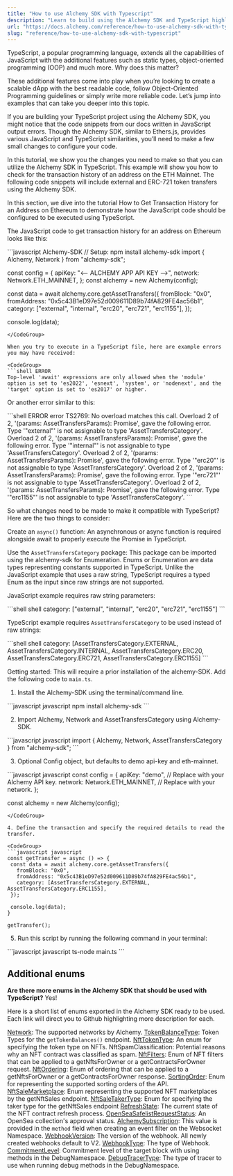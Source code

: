 ```yaml
---
title: "How to use Alchemy SDK with Typescript"
description: "Learn to build using the Alchemy SDK and TypeScript highlighting common errors."
url: "https://docs.alchemy.com/reference/how-to-use-alchemy-sdk-with-typescript"
slug: "reference/how-to-use-alchemy-sdk-with-typescript"
---
```


TypeScript, a popular programming language, extends all the capabilities of JavaScript with the additional features such as static types, object-oriented programming (OOP) and much more. Why does this matter?

These additional features come into play when you’re looking to create a scalable dApp with the best readable code, follow Object-Oriented Programming guidelines or simply write more reliable code. Let’s jump into examples that can take you deeper into this topic.

If you are building your TypeScript project using the Alchemy SDK, you might notice that the code snippets from our docs written in JavaScript output errors. Though the Alchemy SDK, similar to Ethers.js, provides various JavaScript and TypeScript similarities, you’ll need to make a few small changes to configure your code.

In this tutorial, we show you the changes you need to make so that you can utilize the Alchemy SDK in TypeScript. This example will show you how to check for the transaction history of an address on the ETH Mainnet. The following code snippets will include external and ERC-721 token transfers using the Alchemy SDK.

In this section, we dive into the tutorial How to Get Transaction History for an Address on Ethereum to demonstrate how the JavaScript code should be configured to be executed using TypeScript.

The JavaScript code to get transaction history for an address on Ethereum looks like this:

<CodeGroup>
  ```javascript Alchemy-SDK
  // Setup: npm install alchemy-sdk
  import { Alchemy, Network } from "alchemy-sdk";

  const config = {
    apiKey: "<-- ALCHEMY APP API KEY -->",
    network: Network.ETH_MAINNET,
  };
  const alchemy = new Alchemy(config);

  const data = await alchemy.core.getAssetTransfers({
    fromBlock: "0x0",
    fromAddress: "0x5c43B1eD97e52d009611D89b74fA829FE4ac56b1",
    category: ["external", "internal", "erc20", "erc721", "erc1155"],
  });

  console.log(data);
  ```
</CodeGroup>

When you try to execute in a TypeScript file, here are example errors you may have received:

<CodeGroup>
  ```shell ERROR
  Top-level 'await' expressions are only allowed when the 'module' option is set to 'es2022', 'esnext', 'system', or 'nodenext', and the 'target' option is set to 'es2017' or higher.
  ```
</CodeGroup>

Or another error similar to this:

<CodeGroup>
  ```shell ERROR
  error TS2769: No overload matches this call.
    Overload 2 of 2, '(params: AssetTransfersParams): Promise<AssetTransfersResponse>', gave the following error.
      Type '"external"' is not assignable to type 'AssetTransfersCategory'.
    Overload 2 of 2, '(params: AssetTransfersParams): Promise<AssetTransfersResponse>', gave the following error.
      Type '"internal"' is not assignable to type 'AssetTransfersCategory'.
    Overload 2 of 2, '(params: AssetTransfersParams): Promise<AssetTransfersResponse>', gave the following error.
      Type '"erc20"' is not assignable to type 'AssetTransfersCategory'.
    Overload 2 of 2, '(params: AssetTransfersParams): Promise<AssetTransfersResponse>', gave the following error.
      Type '"erc721"' is not assignable to type 'AssetTransfersCategory'.
    Overload 2 of 2, '(params: AssetTransfersParams): Promise<AssetTransfersResponse>', gave the following error.
      Type '"erc1155"' is not assignable to type 'AssetTransfersCategory'.
  ```
</CodeGroup>

So what changes need to be made to make it compatible with TypeScript? Here are the two things to consider:

Create an `async()` function: An asynchronous or async function is required alongside await to properly execute the Promise in TypeScript.

Use the `AssetTransfersCategory` package: This package can be imported using the alchemy-sdk for Enumeration. Enums or Enumeration are data types representing constants supported in TypeScript. Unlike the JavaScript example that uses a raw string, TypeScript requires a typed Enum as the input since raw strings are not supported.

JavaScript example requires raw string parameters:

<CodeGroup>
  ```shell shell
  category: ["external", "internal", "erc20", "erc721", "erc1155"]
  ```
</CodeGroup>

TypeScript example requires `AssetTransfersCategory` to be used instead of raw strings:

<CodeGroup>
  ```shell shell
  category: [AssetTransfersCategory.EXTERNAL, AssetTransfersCategory.INTERNAL, AssetTransfersCategory.ERC20, AssetTransfersCategory.ERC721, AssetTransfersCategory.ERC1155]
  ```
</CodeGroup>

Getting started: This will require a prior installation of the alchemy-SDK. Add the following code to `main.ts`.

1. Install the Alchemy-SDK using the terminal/command line.

<CodeGroup>
  ```javascript javascript
  npm install alchemy-sdk
  ```
</CodeGroup>

2. Import Alchemy, Network and AssetTransfersCategory using Alchemy-SDK.

<CodeGroup>
  ```javascript javascript
  import { Alchemy, Network, AssetTransfersCategory } from "alchemy-sdk";
  ```
</CodeGroup>

3. Optional Config object, but defaults to demo api-key and eth-mainnet.

<CodeGroup>
  ```javascript javascript
  const config = {
    apiKey: "demo", // Replace with your Alchemy API key.
    network: Network.ETH_MAINNET, // Replace with your network.
  };

  const alchemy = new Alchemy(config);
  ```
</CodeGroup>

4. Define the transaction and specify the required details to read the transfer.

<CodeGroup>
  ```javascript javascript
  const getTransfer = async () => {
   const data = await alchemy.core.getAssetTransfers({
     fromBlock: "0x0",
     fromAddress: "0x5c43B1eD97e52d009611D89b74fA829FE4ac56b1",
     category: [AssetTransfersCategory.EXTERNAL, AssetTransfersCategory.ERC1155],
   });

   console.log(data);
  }

  getTransfer();
  ```
</CodeGroup>

5. Run this script by running the following command in your terminal:

<CodeGroup>
  ```javascript javascript
  ts-node main.ts
  ```
</CodeGroup>

## Additional enums

**Are there more enums in the Alchemy SDK that should be used with TypeScript?** Yes!

Here is a short list of enums exported in the Alchemy SDK ready to be used. Each link will direct you to Github highlighting more description for each.

[Network](https://github.com/alchemyplatform/alchemy-sdk-js/blob/main/docs-md/enums/Network.md): The supported networks by Alchemy. [TokenBalanceType](https://github.com/alchemyplatform/alchemy-sdk-js/blob/main/docs-md/enums/TokenBalanceType.md): Token Types for the `getTokenBalances()` endpoint. [NftTokenType](https://github.com/alchemyplatform/alchemy-sdk-js/blob/main/docs-md/enums/NftTokenType.md): An enum for specifying the token type on NFTs. NftSpamClassification: Potential reasons why an NFT contract was classified as spam. [NftFilters](https://github.com/alchemyplatform/alchemy-sdk-js/blob/main/docs-md/enums/NftFilters.md): Enum of NFT filters that can be applied to a getNftsForOwner or a getContractsForOwner request. [NftOrdering](https://github.com/alchemyplatform/alchemy-sdk-js/blob/main/docs-md/enums/NftOrdering.md): Enum of ordering that can be applied to a getNftsForOwner or a getContractsForOwner response. [SortingOrder](https://github.com/alchemyplatform/alchemy-sdk-js/blob/main/docs-md/enums/SortingOrder.md): Enum for representing the supported sorting orders of the API. [NftSaleMarketplace](https://github.com/alchemyplatform/alchemy-sdk-js/blob/main/docs-md/enums/NftSaleMarketplace.md): Enum representing the supported NFT marketplaces by the getNftSales endpoint. [NftSaleTakerType](https://github.com/alchemyplatform/alchemy-sdk-js/blob/main/docs-md/enums/NftSaleTakerType.md): Enum for specifying the taker type for the getNftSales endpoint [RefreshState](https://github.com/alchemyplatform/alchemy-sdk-js/blob/main/docs-md/enums/RefreshState.md): The current state of the NFT contract refresh process. [OpenSeaSafelistRequestStatus](https://github.com/alchemyplatform/alchemy-sdk-js/blob/main/docs-md/enums/OpenSeaSafelistRequestStatus.md): An OpenSea collection's approval status. [AlchemySubscription](https://github.com/alchemyplatform/alchemy-sdk-js/blob/main/docs-md/enums/AlchemySubscription.md): This value is provided in the `method` field when creating an event filter on the Websocket Namespace. [WebhookVersion](https://github.com/alchemyplatform/alchemy-sdk-js/blob/main/docs-md/enums/WebhookVersion.md): The version of the webhook. All newly created webhooks default to V2. [WebhookType](https://github.com/alchemyplatform/alchemy-sdk-js/blob/main/docs-md/enums/WebhookType.md): The type of Webhook. [CommitmentLevel](https://github.com/alchemyplatform/alchemy-sdk-js/blob/main/docs-md/enums/CommitmentLevel.md): Commitment level of the target block with using methods in the DebugNamespace. [DebugTracerType](https://github.com/alchemyplatform/alchemy-sdk-js/blob/main/docs-md/enums/DebugTracerType.md): The type of tracer to use when running debug methods in the DebugNamespace.
